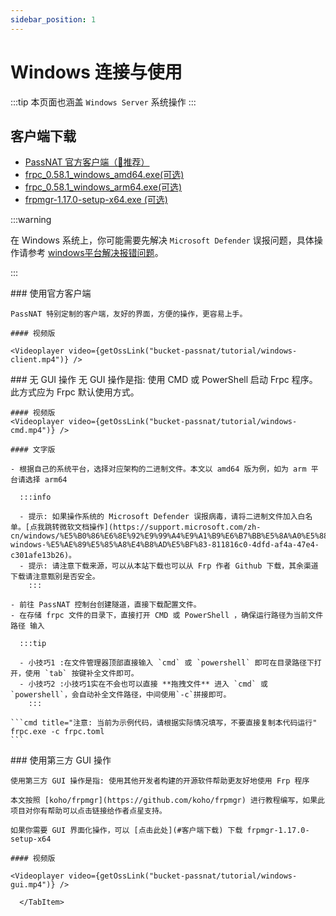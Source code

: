 ```yaml
---
sidebar_position: 1
---
```



# Windows 连接与使用

:::tip
本页面也涵盖 `Windows Server` 系统操作
:::

## 客户端下载

- [PassNAT 官方客户端（🌟推荐）](https://bucket.passnat.com/bucket-passnat/client/win32/x64/PassNAT-1.0.0-setup.exe)
- [frpc_0.58.1_windows_amd64.exe(可选)](https://bucket.passnat.com/bucket-passnat/frp/frpc_0.58.1_windows_amd64.exe)
- [frpc_0.58.1_windows_arm64.exe(可选)](https://bucket.passnat.com/bucket-passnat/frp/frpc_0.58.1_windows_arm64.exe)
- [frpmgr-1.17.0-setup-x64.exe (可选) ](https://bucket.passnat.com/bucket-passnat/frp-edge/frpmgr-1.17.0-setup-x64.exe)

:::warning

在 Windows 系统上，你可能需要先解决 `Microsoft Defender` 误报问题，具体操作请参考 [windows平台解决报错问题](../addon/win_problem.mdx)。

:::

<Tabs queryString="current">
  <TabItem value="passnat-client" label="官方客户端操作" default>
    ### 使用官方客户端

    PassNAT 特别定制的客户端，友好的界面，方便的操作，更容易上手。

    #### 视频版

    <Videoplayer video={getOssLink("bucket-passnat/tutorial/windows-client.mp4")} />

  </TabItem>

  <TabItem value="vanilla" label="无 GUI 命令行操作">
    ### 无 GUI 操作
    无 GUI 操作是指: 使用 CMD 或 PowerShell 启动 Frpc 程序。此方式应为 Frpc 默认使用方式。

    #### 视频版
    <Videoplayer video={getOssLink("bucket-passnat/tutorial/windows-cmd.mp4")} />

    #### 文字版

    - 根据自己的系统平台，选择对应架构的二进制文件。本文以 amd64 版为例，如为 arm 平台请选择 arm64

      :::info

      - 提示: 如果操作系统的 Microsoft Defender 误报病毒，请将二进制文件加入白名单。[点我跳转微软文档操作](https://support.microsoft.com/zh-cn/windows/%E5%B0%86%E6%8E%92%E9%99%A4%E9%A1%B9%E6%B7%BB%E5%8A%A0%E5%88%B0-windows-%E5%AE%89%E5%85%A8%E4%B8%AD%E5%BF%83-811816c0-4dfd-af4a-47e4-c301afe13b26)。
      - 提示: 请注意下载来源，可以从本站下载也可以从 Frp 作者 Github 下载，其余渠道下载请注意甄别是否安全。
        :::

    - 前往 PassNAT 控制台创建隧道，直接下载配置文件。
    - 在存储 frpc 文件的目录下，直接打开 CMD 或 PowerShell ，确保运行路径为当前文件路径 输入

      :::tip

      - 小技巧1 :在文件管理器顶部直接输入 `cmd` 或 `powershell` 即可在目录路径下打开，使用 `tab` 按键补全文件即可。
      - 小技巧2 :小技巧1实在不会也可以直接 **拖拽文件** 进入 `cmd` 或 `powershell`，会自动补全文件路径，中间使用`-c`拼接即可。
        :::

    ```cmd title="注意: 当前为示例代码，请根据实际情况填写，不要直接复制本代码运行"
    frpc.exe -c frpc.toml
    ```

  </TabItem>
  <TabItem value="side-client" label="使用第三方 GUI 操作">
    ### 使用第三方 GUI 操作

    使用第三方 GUI 操作是指: 使用其他开发者构建的开源软件帮助更友好地使用 Frp 程序

    本文按照 [koho/frpmgr](https://github.com/koho/frpmgr) 进行教程编写，如果此项目对你有帮助可以点击链接给作者点星支持。

    如果你需要 GUI 界面化操作，可以 [点击此处](#客户端下载) 下载 frpmgr-1.17.0-setup-x64

    #### 视频版

    <Videoplayer video={getOssLink("bucket-passnat/tutorial/windows-gui.mp4")} />

      </TabItem>

</Tabs>
